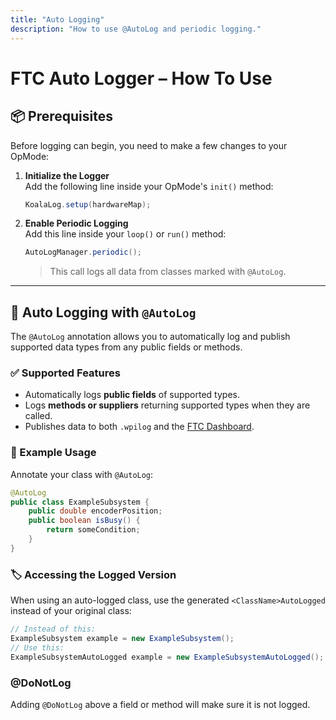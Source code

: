 ```yaml
---
title: "Auto Logging"
description: "How to use @AutoLog and periodic logging."
---
```


# FTC Auto Logger – How To Use

## 📦 Prerequisites

Before logging can begin, you need to make a few changes to your OpMode:

1. **Initialize the Logger**  
   Add the following line inside your OpMode's `init()` method:
   ```java
   KoalaLog.setup(hardwareMap);
   ```
2. **Enable Periodic Logging**  
   Add this line inside your `loop()` or `run()` method:
   ```java
   AutoLogManager.periodic();
   ```
   > This call logs all data from classes marked with `@AutoLog`.

---

## 📝 Auto Logging with `@AutoLog`

The `@AutoLog` annotation allows you to automatically log and publish supported data types from any public fields or methods.

### ✅ Supported Features

- Automatically logs **public fields** of supported types.
- Logs **methods or suppliers** returning supported types when they are called.
- Publishes data to both `.wpilog` and the [FTC Dashboard](https://acmerobotics.github.io/ftc-dashboard/).

### 🧪 Example Usage

Annotate your class with `@AutoLog`:

```java
@AutoLog
public class ExampleSubsystem {
    public double encoderPosition;
    public boolean isBusy() {
        return someCondition;
    }
}
```

### 🏷️ Accessing the Logged Version

When using an auto-logged class, use the generated `<ClassName>AutoLogged` instead of your original class:

```java
// Instead of this:
ExampleSubsystem example = new ExampleSubsystem();
// Use this:
ExampleSubsystemAutoLogged example = new ExampleSubsystemAutoLogged();
```

### @DoNotLog

Adding `@DoNotLog` above a field or method will make sure it is not logged.
